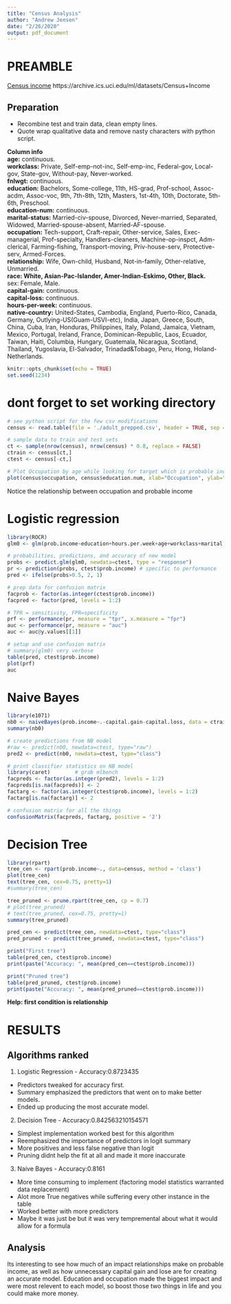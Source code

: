 ```yaml
---
title: "Census Analysis"
author: "Andrew Jensen"
date: "2/26/2020"
output: pdf_document
---
```


# PREAMBLE
[Census income](https://archive.ics.uci.edu/ml/datasets/Census+Income)
https://archive.ics.uci.edu/ml/datasets/Census+Income

## Preparation
- Recombine test and train data, clean empty lines.  
- Quote wrap qualitative data and remove nasty characters with python script.  

**Column info**  
**age:** continuous.  
**workclass:** Private, Self-emp-not-inc, Self-emp-inc, Federal-gov, Local-gov, State-gov, Without-pay, Never-worked.  
**fnlwgt:** continuous.  
**education:** Bachelors, Some-college, 11th, HS-grad, Prof-school, Assoc-acdm, Assoc-voc, 9th, 7th-8th, 12th, Masters, 1st-4th, 10th, Doctorate, 5th-6th, Preschool.  
**education-num:** continuous.  
**marital-status:** Married-civ-spouse, Divorced, Never-married, Separated, Widowed, Married-spouse-absent, Married-AF-spouse.  
**occupation:** Tech-support, Craft-repair, Other-service, Sales, Exec-managerial, Prof-specialty, Handlers-cleaners, Machine-op-inspct, Adm-clerical, Farming-fishing, Transport-moving, Priv-house-serv, Protective-serv, Armed-Forces.  
**relationship:** Wife, Own-child, Husband, Not-in-family, Other-relative, Unmarried.  
**race: White, Asian-Pac-Islander, Amer-Indian-Eskimo, Other, Black.  
**sex: Female, Male.  
**capital-gain:** continuous.  
**capital-loss:** continuous.  
**hours-per-week:** continuous.  
**native-country:** United-States, Cambodia, England, Puerto-Rico, Canada, Germany, Outlying-US(Guam-USVI-etc), India, Japan, Greece, South, China, Cuba, Iran, Honduras, Philippines, Italy, Poland, Jamaica, Vietnam, Mexico, Portugal, Ireland, France, Dominican-Republic, Laos, Ecuador, Taiwan, Haiti, Columbia, Hungary, Guatemala, Nicaragua, Scotland, Thailand, Yugoslavia, El-Salvador, Trinadad&Tobago, Peru, Hong, Holand-Netherlands.  


```r
knitr::opts_chunk$set(echo = TRUE)
set.seed(1234)
```

# dont forget to set working directory
```r
# see python script for the few csv modifications
census <- read.table(file = './adult_prepped.csv', header = TRUE, sep = ',')

# sample data to train and test sets
ct <- sample(nrow(census), nrow(census) * 0.8, replace = FALSE)
ctrain <- census[ct,]
ctest <- census[-ct,]

# Plot Occupation by age while looking for target which is probable income
plot(census$occupation, census$education.num, xlab="Occupation", ylab="Education", pch=21, bg=c('green', 'blue') [unclass(census$prob.income)])
```

Notice the relationship between occupation and probable income

# Logistic regression
```r
library(ROCR)
glm0 <- glm(prob.income~education+hours.per.week+age+workclass+marital.status*relationship, data = ctrain, family = binomial)

# probabilities, predictions, and accuracy of new model
probs <- predict.glm(glm0, newdata=ctest, type = "response")
pr <- prediction(probs, ctest$prob.income) # specific to performance
pred <- ifelse(probs>0.5, 2, 1)

# prep data for confusion matrix
facprob <- factor(as.integer(ctest$prob.income))
facpred <- factor(pred, levels = 1:2)

# TPR = sensitivity, FPR=specificity
prf <- performance(pr, measure = "tpr", x.measure = "fpr")
auc <- performance(pr, measure = "auc")
auc <- auc@y.values[[1]]

# setup and use confusion matrix
# summary(glm0) very verbose
table(pred, ctest$prob.income)
plot(prf)
auc

```

# Naive Bayes
```r
library(e1071)
nb0 <- naiveBayes(prob.income~.-capital.gain-capital.loss, data = ctrain)
summary(nb0)

# create predictions from NB model
#raw <- predict(nb0, newdata=ctest, type="raw")
pred2 <- predict(nb0, newdata=ctest, type="class")

# print classifier statistics on NB model
library(caret)        # grab mlbench
facpreds <- factor(as.integer(pred2), levels = 1:2)
facpreds[is.na(facpreds)] <- 2
factarg <- factor(as.integer(ctest$prob.income), levels = 1:2)
factarg[is.na(factarg)] <- 2

# confusion matrix for all the things
confusionMatrix(facpreds, factarg, positive = '2')
```

# Decision Tree
```r
library(rpart)
tree_cen <- rpart(prob.income~., data=census, method = 'class')
plot(tree_cen)
text(tree_cen, cex=0.75, pretty=1)
#summary(tree_cen)

tree_pruned <- prune.rpart(tree_cen, cp = 0.7)
# plot(tree_pruned)
# text(tree_pruned, cex=0.75, pretty=1)
summary(tree_pruned)

pred_cen <- predict(tree_cen, newdata=ctest, type="class")
pred_pruned <- predict(tree_pruned, newdata=ctest, type="class")

print("First tree")
table(pred_cen, ctest$prob.income)
print(paste("Accuracy: ", mean(pred_cen==ctest$prob.income)))

print("Pruned tree")
table(pred_pruned, ctest$prob.income)
print(paste("Accuracy: ", mean(pred_pruned==ctest$prob.income)))
```

**Help: first condition is relationship **  


# RESULTS  
## Algorithms ranked  
1. Logistic Regression - Accuracy:0.8723435  
- Predictors tweaked for accuracy first.  
- Summary emphasized the predictors that went on to make better models.  
- Ended up producing the most accurate model.  

2. Decision Tree       - Accuracy:0.842563210154571  
- Simplest implementation worked best for this algorithm  
- Reemphasized the importance of predictors in logit summary  
- More positives and less false negative than logit  
- Pruning didnt help the fit at all and made it more inaccurate  

3. Naive Bayes         - Accuracy:0.8161   
- More time consuming to implement (factoring model statistics warranted data replacement)  
- Alot more True negatives while suffering every other instance in the table  
- Worked better with more predictors   
- Maybe it was just be but it was very tempremental about what it would allow for a formula  

## Analysis
Its interesting to see how much of an impact relationships make on probable income, as well as how unnecessary capital gain and lose are for creating an accurate model. Education and occupation made the biggest impact and were most relevent to each model, so boost those two things in life and you could make more money. 